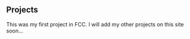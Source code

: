 ## Projects

<ProjectCard title="Steve Jobs" link="#" bg="linear-gradient(to right, #D4145A 0%, #FBB03B 100%)">
This was my first project in FCC.
</ProjectCard>


<ProjectCard title="More Coming Soon" link="#" bg="linear-gradient(to left, #D4145A 0%, #FBB03B 100%)">
I will add my other projects on this site soon...
</ProjectCard>

